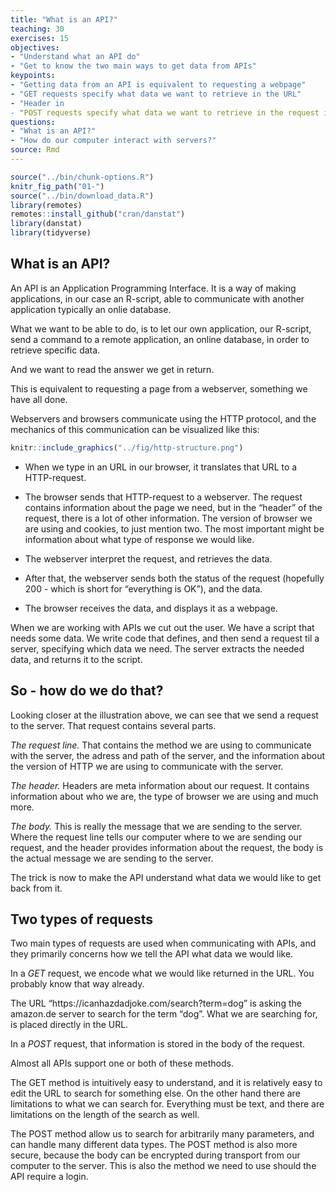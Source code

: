 ```yaml
---
title: "What is an API?"
teaching: 30
exercises: 15
objectives:
- "Understand what an API do"
- "Get to know the two main ways to get data from APIs"
keypoints: 
- "Getting data from an API is equivalent to requesting a webpage"
- "GET requests specify what data we want to retrieve in the URL"
- "Header in 
- "POST requests specify what data we want to retrieve in the request itself."
questions:
- "What is an API?"
- "How do our computer interact with servers?"
source: Rmd
---
```


```r
source("../bin/chunk-options.R")
knitr_fig_path("01-")
source("../bin/download_data.R")
library(remotes)
remotes::install_github("cran/danstat")
library(danstat)
library(tidyverse)
```

## What is an API?

An API is an Application Programming Interface. It is a way of making
applications, in our case an R-script, able to communicate with another
application typically an onlie database.

What we want to be able to do, is to let our own application, our
R-script, send a command to a remote application, an online database, in order 
to retrieve specific data.

And we want to read the answer we get in return.

This is equivalent to requesting a page from a webserver, something we have
all done.

Webservers and browsers communicate using the HTTP protocol, and the mechanics
of this communication can  be visualized like this:

```r

knitr::include_graphics("../fig/http-structure.png")
```

-   When we type in an URL in our browser, it translates that URL to a
    HTTP-request.
-   The browser sends that HTTP-request to a webserver. The request
    contains information about the page we need, but in the "header" of
    the request, there is a lot of other information. The version of
    browser we are using and cookies, to just mention two. The most important
    might be information about what type of response we would like.

-   The webserver interpret the request, and retrieves the data.
-   After that, the webserver sends both the status of the request
    (hopefully 200 - which is short for "everything is OK"), and the
    data.
-   The browser receives the data, and displays it as a webpage.

When we are working with APIs we cut out the user. We have a script that
needs some data. We write code that defines, and then send a request til
a server, specifying which data we need. The server extracts the needed
data, and returns it to the script.

## So - how do we do that?

Looking closer at the illustration above, we can see that we send a 
request to the server. That request contains several parts.

*The request line.* That contains the method we are using to 
communicate with the server, the adress and path of the server, and the
information about the version of HTTP we are using to communicate with the
server.

*The header.* Headers are meta information about our request. It contains 
information about who we are, the type of browser we are using and much more.

*The body.* This is really the message that we are sending to the server. Where the request line tells our computer where to we are sending our request, and the
header provides information about the request, the body is the actual message we are sending to the server.


The trick is now to make the API understand what data we would like to get back from it.

## Two types of requests

Two main types of requests are used when communicating with APIs, and they
primarily concerns how we tell the API what data we would like.

In a *GET* request, we encode what we would like returned in the URL. 
You probably know that way already. 

The URL "https://icanhazdadjoke.com/search?term=dog" is asking the amazon.de server
to search for the term "dog". What we are searching for, is placed directly in the URL.

In a *POST* request, that information is stored in the body of the request.

Almost all APIs support one or both of these methods.

The GET method is intuitively easy to understand, and it is relatively easy to 
edit the URL to search for something else. On the other hand there are limitations
to what we can search for. Everything must be text, and there are limitations on the length of the search as well.

The POST method allow us to search for arbitrarily many parameters, and can handle
many different data types. The POST method
is also more secure, because the body can be encrypted during transport from 
our computer to the server. This is also the method we need to use should the
API require a login.


